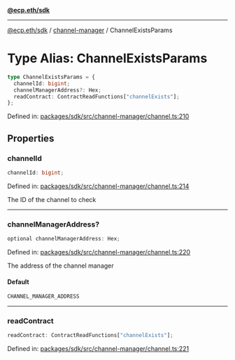 [**@ecp.eth/sdk**](../../index.mdx)

***

[@ecp.eth/sdk](/sdk-reference/index.mdx) / [channel-manager](/sdk-reference/channel-manager/index.mdx) / ChannelExistsParams

# Type Alias: ChannelExistsParams

```ts
type ChannelExistsParams = {
  channelId: bigint;
  channelManagerAddress?: Hex;
  readContract: ContractReadFunctions["channelExists"];
};
```

Defined in: [packages/sdk/src/channel-manager/channel.ts:210](https://github.com/ecp-eth/comments-monorepo/blob/main/packages/sdk/src/channel-manager/channel.ts#L210)

## Properties

### channelId

```ts
channelId: bigint;
```

Defined in: [packages/sdk/src/channel-manager/channel.ts:214](https://github.com/ecp-eth/comments-monorepo/blob/main/packages/sdk/src/channel-manager/channel.ts#L214)

The ID of the channel to check

***

### channelManagerAddress?

```ts
optional channelManagerAddress: Hex;
```

Defined in: [packages/sdk/src/channel-manager/channel.ts:220](https://github.com/ecp-eth/comments-monorepo/blob/main/packages/sdk/src/channel-manager/channel.ts#L220)

The address of the channel manager

#### Default

```ts
CHANNEL_MANAGER_ADDRESS
```

***

### readContract

```ts
readContract: ContractReadFunctions["channelExists"];
```

Defined in: [packages/sdk/src/channel-manager/channel.ts:221](https://github.com/ecp-eth/comments-monorepo/blob/main/packages/sdk/src/channel-manager/channel.ts#L221)
